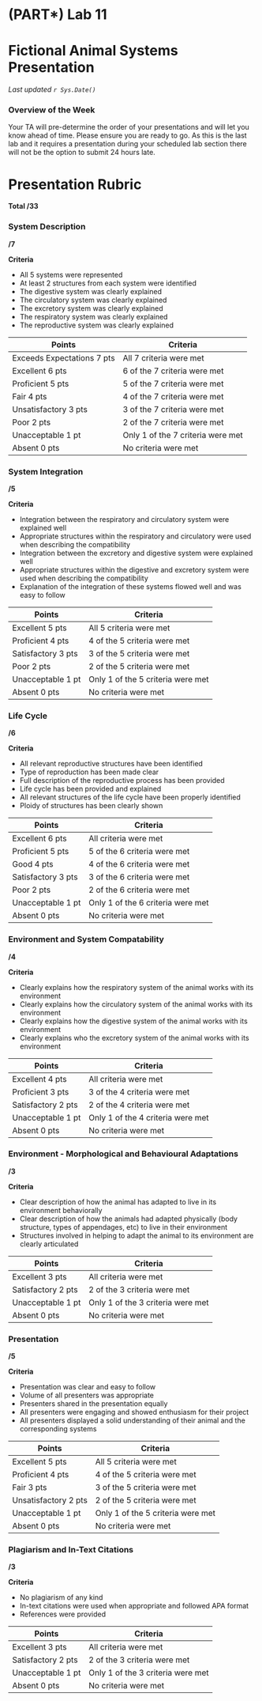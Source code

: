# (PART\*) Lab 11 {-}

# Fictional Animal Systems Presentation {-}

*Last updated `r Sys.Date()`*

### Overview of the Week {-}

Your TA will pre-determine the order of your presentations and will let you know ahead of time.  Please ensure you are ready to go.  As this is the last lab and it requires a presentation during your scheduled lab section there will not be the option to submit 24 hours late.

# Presentation Rubric {-}

**Total /33**

### System Description {-}

**/7**

**Criteria**

* All 5 systems were represented
* At least 2 structures from each system were identified
* The digestive system was clearly explained
* The circulatory system was clearly explained
* The excretory system was clearly explained
* The respiratory system was clearly explained
* The reproductive system was clearly explained

| Points                     | Criteria                          |
|----------------------------|-----------------------------------|
| Exceeds Expectations 7 pts | All 7 criteria were met           |
| Excellent 6 pts            | 6 of the 7 criteria were met      |
| Proficient 5 pts           | 5 of the 7 criteria were met      |
| Fair 4 pts                 | 4 of the 7 criteria were met      |
| Unsatisfactory 3 pts       | 3 of the 7 criteria were met      |
| Poor 2 pts                 | 2 of the 7 criteria were met      |
| Unacceptable 1 pt          | Only 1 of the 7 criteria were met |
| Absent  0 pts              | No criteria were met              |

### System Integration {-}

**/5**

**Criteria**

* Integration between the respiratory and circulatory system were explained well
* Appropriate structures within the respiratory and circulatory were used when describing the compatibility
* Integration between the excretory and digestive system were explained well
* Appropriate structures within the digestive and excretory system were used when describing the compatibility
* Explanation of the integration of these systems flowed well and was easy to follow

| Points             | Criteria                          |
|--------------------|-----------------------------------|
| Excellent 5 pts    | All 5 criteria were met           |
| Proficient 4 pts   | 4 of the 5 criteria were met      |
| Satisfactory 3 pts | 3 of the 5 criteria were met      |
| Poor 2 pts         | 2 of the 5 criteria were met      |
| Unacceptable 1 pt  | Only 1 of the 5 criteria were met |
| Absent  0 pts      | No criteria were met              |

### Life Cycle {-}

**/6**

**Criteria**

* All relevant reproductive structures have been identified
* Type of reproduction has been made clear
* Full description of the reproductive process has been provided
* Life cycle has been provided and explained
* All relevant structures of the life cycle have been properly identified
* Ploidy of structures has been clearly shown

| Points             | Criteria                          |
|--------------------|-----------------------------------|
| Excellent 6 pts    | All criteria were met             |
| Proficient 5 pts   | 5 of the 6 criteria were met      |
| Good 4 pts         | 4 of the 6 criteria were met      |
| Satisfactory 3 pts | 3 of the 6 criteria were met      |
| Poor 2 pts         | 2 of the 6 criteria were met      |
| Unacceptable 1 pt  | Only 1 of the 6 criteria were met |
| Absent  0 pts      | No criteria were met              |

### Environment and System Compatability {-}

**/4**

**Criteria**

* Clearly explains how the respiratory system of the animal works with its environment
* Clearly explains how the circulatory system of the animal works with its environment
* Clearly explains how the digestive system of the animal works with its environment
* Clearly explains who the excretory system of the animal works with its environment

| Points             | Criteria                          |
|--------------------|-----------------------------------|
| Excellent 4 pts    | All criteria were met             |
| Proficient 3 pts   | 3 of the 4 criteria were met      |
| Satisfactory 2 pts | 2 of the 4 criteria were met      |
| Unacceptable 1 pt  | Only 1 of the 4 criteria were met |
| Absent  0 pts      | No criteria were met              |

### Environment - Morphological and Behavioural Adaptations {-}

**/3**

**Criteria**

* Clear description of how the animal has adapted to live in its environment behaviorally
* Clear description of how the animals had adapted physically (body structure, types of appendages, etc) to live in their environment
* Structures involved in helping to adapt the animal to its environment are clearly articulated

| Points             | Criteria                          |
|--------------------|-----------------------------------|
| Excellent 3 pts    | All criteria were met             |
| Satisfactory 2 pts | 2 of the 3 criteria were met      |
| Unacceptable 1 pt  | Only 1 of the 3 criteria were met |
| Absent  0 pts      | No criteria were met              |

### Presentation {-}

**/5**

**Criteria**

* Presentation was clear and easy to follow
* Volume of all presenters was appropriate
* Presenters shared in the presentation equally
* All presenters were engaging and showed enthusiasm for their project
* All presenters displayed a solid understanding of their animal and the corresponding systems

| Points             | Criteria                          |
|--------------------|-----------------------------------|
| Excellent 5 pts    | All 5 criteria were met           |
| Proficient 4 pts   | 4 of the 5 criteria were met      |
| Fair 3 pts | 3 of the 5 criteria were met      |
| Unsatisfactory 2 pts         | 2 of the 5 criteria were met      |
| Unacceptable 1 pt  | Only 1 of the 5 criteria were met |
| Absent  0 pts      | No criteria were met              |

### Plagiarism and In-Text Citations {-}

**/3**

**Criteria**

* No plagiarism of any kind
* In-text citations were used when appropriate and followed APA format
* References were provided

| Points             | Criteria                          |
|--------------------|-----------------------------------|
| Excellent 3 pts    | All criteria were met             |
| Satisfactory 2 pts | 2 of the 3 criteria were met      |
| Unacceptable 1 pt  | Only 1 of the 3 criteria were met |
| Absent  0 pts      | No criteria were met              |